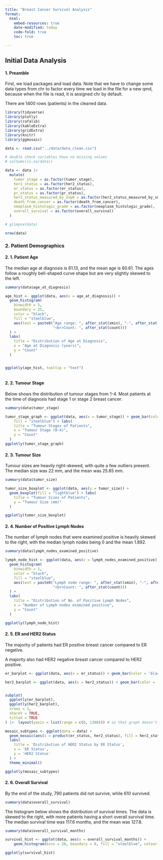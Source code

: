 ```yaml
---
title: "Breast Cancer Survival Analysis"
format: 
  html:
    embed-resources: true
    date-modified: today
    code-fold: true
    toc: true

---
```


## Initial Data Analysis

#### 1. Preamble

First, we load packages and load data. Note that we have to change some data types from chr to factor every time we load in the file for a new qmd, because when the file is read, it is assigned chr by default.

There are 1400 rows (patients) in the cleaned data.

```r
library(tidyverse)
library(plotly)
library(rafalib)
library(kableExtra)
library(gridExtra)
library(knitr)
library(ggmosaic)

```

```r
data <- read.csv("../data/data_clean.csv")

# double check variables have no missing values 
# colSums(is.na(data))

data <- data |>
  mutate(
    tumor_stage = as.factor(tumor_stage),
    her2_status = as.factor(her2_status),
    er_status = as.factor(er_status),
    pr_status = as.factor(pr_status),
    her2_status_measured_by_snp6 = as.factor(her2_status_measured_by_snp6),
    death_from_cancer = as.factor(death_from_cancer),
    neoplasm_histologic_grade = as.factor(neoplasm_histologic_grade),
    overall_survival = as.factor(overall_survival)
  )

# glimpse(data)

nrow(data)

```


### 2. Patient Demographics

#### 2. 1. Patient Age

The median age at diagnosis is 61.13, and the mean age is 60.61. The ages follow a roughly bell-shaped curve shape but are very slightly skewed to the left.
 
```r

summary(data$age_at_diagnosis)

age_hist <- ggplot(data, aes(x = age_at_diagnosis)) +
  geom_histogram(
    binwidth = 5,
    boundary = 25,
    color = "black",
    fill = "steelblue",
    aes(text = paste0("Age range: ", after_stat(xmin), "-", after_stat(xmax),
                      "<br>Count: ", after_stat(count)))
  ) +
  labs(
    title = "Distribution of Age at Diagnosis",
    x = "Age at Diagnosis (years)",
    y = "Count"
  )


ggplotly(age_hist, tooltip = "text")



```

#### 2. 2. Tumour Stage

Below shows the distribution of tumour stages from 1-4. Most patients at the time of diagnosis had stage 1 or stage 2 breast cancer.

```r

summary(data$tumor_stage)

tumor_stage_graph <- ggplot(data, aes(x = tumor_stage)) + geom_bar(color = "black",
    fill = "steelblue") + labs(
    title = "Tumour Stages of Patients",
    x = "Tumour Stage (0-4)",
    y = "Count"
  )
ggplotly(tumor_stage_graph)

```

#### 2. 3. Tumour Size

Tumour sizes are heavily right-skewed, with quite a few outliers present. The median size was 22 mm, and the mean was 25.85 mm.

```r

summary(data$tumor_size)

tumor_size_boxplot <- ggplot(data, aes(y = tumor_size)) +
  geom_boxplot(fill = "lightblue") + labs(
    title = "Tumour Sizes of Patients",
    y = "Tumour Size (mm)"
  )

ggplotly(tumor_size_boxplot)

```

#### 2. 4. Number of Positive Lymph Nodes

The number of lymph nodes that were examined positive is heavily skewed to the right, with the median lymph nodes being 0 and the mean 1.892.

```r
summary(data$lymph_nodes_examined_positive)

lymph_node_hist <- ggplot(data, aes(x = lymph_nodes_examined_positive)) +
  geom_histogram(
    binwidth = 1,
    color = "black",
    fill = "steelblue",
    aes(text = paste0("Lymph node range: ", after_stat(xmin), "-", after_stat(xmax),
                      "<br>Count: ", after_stat(count)))
  ) +
  labs(
    title = "Distribution of No. of Positive Lymph Nodes",
    x = "Number of Lymph nodes examined positive",
    y = "Count"
  )

ggplotly(lymph_node_hist)
```

#### 2. 5. ER and HER2 Status

The majority of patients had ER positive breast cancer compared to ER negative. 

A majority also had HER2 negative breast cancer compared to HER2 positive.

```r
er_barplot <- ggplot(data, aes(x = er_status)) + geom_bar(color = 'black', fill = "steelblue") + labs(x = "ER Status", y = "Count") 

her2_barplot <- ggplot(data, aes(x = her2_status)) + geom_bar(color = 'black',fill = "steelblue") + labs(x = "HER2 Status", y = "Count") +  ggtitle("Distribution of ER Status                    Distribution of HER2 Status")


subplot(
  ggplotly(er_barplot), 
  ggplotly(her2_barplot), 
  nrows = 1, 
  shareY = TRUE, 
  titleX = TRUE
) |>  layout(yaxis = list(range = c(0, 1300))) # so that graph doesn't get cut off

mosaic_subtypes <- ggplot(data = data) +
  geom_mosaic(aes(x = product(er_status, her2_status), fill = her2_status)) + 
  labs(
    title = 'Distribution of HER2 Status by ER Status',
    x = 'ER Status',
    y = 'HER2 Status'
  ) +
  theme_minimal()

ggplotly(mosaic_subtypes)

```

#### 2. 6. Overall Survival


By the end of the study, 790 patients did not survive, while 610 survived. 

```r
summary(data$overall_survival)
```


The histogram below shows the distribution of survival times. The data is skewed to the right, with more patients having a short overall survival time. The median survival time was 117.6 months, and the mean was 127.8.


```r
summary(data$overall_survival_months)

survival_hist <- ggplot(data, aes(x = overall_survival_months)) +
    geom_histogram(bins = 20, boundary = 0, fill = "steelblue", colour ='black')

ggplotly(survival_hist)



```

